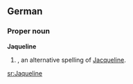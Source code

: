 ==German==

===Proper noun===
'''Jaqueline'''

# {{given name|female|lang=de}}, an alternative spelling of [[Jacqueline]].

[[sr:Jaqueline]]